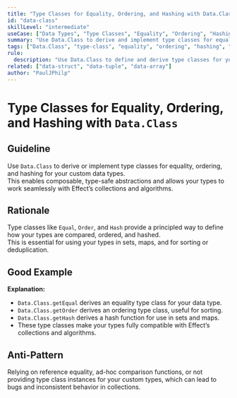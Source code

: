 ```yaml
---
title: "Type Classes for Equality, Ordering, and Hashing with Data.Class"
id: "data-class"
skillLevel: "intermediate"
useCase: ["Data Types", "Type Classes", "Equality", "Ordering", "Hashing"]
summary: "Use Data.Class to derive and implement type classes for equality, ordering, and hashing, enabling composable and type-safe abstractions."
tags: ["Data.Class", "type-class", "equality", "ordering", "hashing", "data-type", "effect"]
rule:
  description: "Use Data.Class to define and derive type classes for your data types, supporting composable equality, ordering, and hashing."
related: ["data-struct", "data-tuple", "data-array"]
author: "PaulJPhilp"
---
```


# Type Classes for Equality, Ordering, and Hashing with `Data.Class`

## Guideline

Use `Data.Class` to derive or implement type classes for equality, ordering, and hashing for your custom data types.  
This enables composable, type-safe abstractions and allows your types to work seamlessly with Effect’s collections and algorithms.

## Rationale

Type classes like `Equal`, `Order`, and `Hash` provide a principled way to define how your types are compared, ordered, and hashed.  
This is essential for using your types in sets, maps, and for sorting or deduplication.

## Good Example

<Example path="./src/data-class.ts" />

**Explanation:**  
- `Data.Class.getEqual` derives an equality type class for your data type.
- `Data.Class.getOrder` derives an ordering type class, useful for sorting.
- `Data.Class.getHash` derives a hash function for use in sets and maps.
- These type classes make your types fully compatible with Effect’s collections and algorithms.

## Anti-Pattern

Relying on reference equality, ad-hoc comparison functions, or not providing type class instances for your custom types, which can lead to bugs and inconsistent behavior in collections.